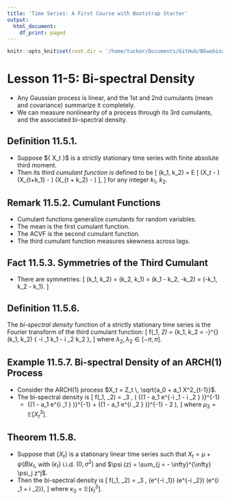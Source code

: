 ```yaml
---
title: 'Time Series: A First Course with Bootstrap Starter'
output:
  html_document:
    df_print: paged
---
```


```r
knitr::opts_knit$set(root.dir = '/home/tucker/Documents/GitHub/BEwebinar/Data')
```

# Lesson 11-5: Bi-spectral Density

- Any Gaussian process is linear, and the 1st and 2nd cumulants (mean and covariance) summarize it completely.
- We can measure nonlinearity of a process through its 3rd cumulants, and the associated
bi-spectral density.

## Definition 11.5.1.

- Suppose $\{ X_t }\$ is a strictly stationary time series with finite absolute third moment.
- Then its third *cumulant function* is defined to be
\[
\gamma (k_1, k_2) = \mathbb E [ (X_t - \mu) (X_{t+k_1} - \mu) (X_{t + k_2} - \mu) ],
\]
for any integer $k_1$, $k_2$.

## Remark 11.5.2. Cumulant Functions

- Cumulant functions generalize cumulants for random variables.
- The mean is the first cumulant function.
- The ACVF is the second cumulant function.
- The third cumulant function measures skewness across lags.

## Fact 11.5.3. Symmetries of the Third Cumulant

- There are symmetries:
\[
\gamma (k_1, k_2) = \gamma (k_2, k_1) = \gamma (k_1 - k_2, -k_2) = \gamma (-k_1, k_2 - k_1).
\]

## Definition 11.5.6.

The *bi-spectral density* function of a strictly stationary time series is the Fourier transform
of the third cumulant function:
\[
 f(\lambda_1, \lambda_2) = \sum_{k_1, k_2 = -\infty}^{\infty} \gamma (k_1, k_2) 
  \exp \{ -i \lambda_1 k_1 - i \lambda_2 k_2 \},
\]
where $\lambda_2, \lambda_2 \in [-\pi, \pi]$.

## Example 11.5.7. Bi-spectral Density of an ARCH(1) Process

- Consider the ARCH(1) process $X_t = Z_t \, \sqrt{a_0 + a_1 X^2_{t-1}}$.
- The bi-spectral density is
\[
 f(\lambda_1, \lambda_2) = \mu_3 \, \left( {(1 - a_1 e^{-i \lambda_1 - i \lambda_2 } )}^{-1}
  + {(1 - a_1 e^{i \lambda_1  } )}^{-1} + {(1 - a_1 e^{i \lambda_2  } )}^{-1} - 2  \right),
\]
where $\mu_3 = \mathbb E [ X_t^3 ]$.

## Theorem 11.5.8.

- Suppose that $\{ X_t \}$ is a stationary linear time series such that $X_t = \mu + \psi (B) \epsilon_t$,
with $\{  \epsilon_t \}$ i.i.d. $(0, \sigma^2)$ and $\psi (z) = \sum_{j = - \infty}^{\infty} \psi_j z^j$.
- Then the bi-spectral density is
\[
 f(\lambda_1, \lambda_2) = \kappa_3 \, \psi (e^{-i \lambda_1}) \psi (e^{-i \lambda_2})
  \psi (e^{i \lambda_1 + i \lambda_2}),
\]
 where $\kappa_3 = \mathbb E [ \epsilon_t^3]$.

